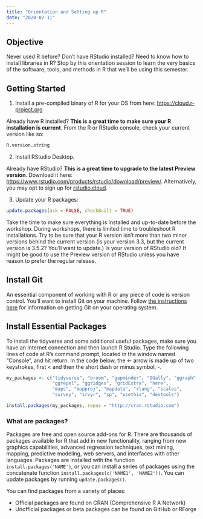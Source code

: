 ```yaml
---
title: "Orientation and Setting up R"
date: "2020-02-11"
---
```


## Objective

Never used R before? Don't have RStudio installed? Need to know how to install libraries in R? Stop by this orientation session to learn the very basics of the software, tools, and methods in R that we'll be using this semester.

## Getting Started

1. Install a pre-compiled binary of R for your OS from here: <https://cloud.r-project.org>

Already have R installed? **This is a great time to make sure your R installation is current**. From the R or RStudio console, check your current version like so:

```r
R.version.string
```

2. Install RStudio Desktop.

Already have RStudio? **This is a great time to upgrade to the latest Preview version**. Download it here:
<https://www.rstudio.com/products/rstudio/download/preview/>. Alternatively, you may opt to sign up for [rstudio.cloud](https://rstudio.cloud).

3. Update your R packages:

```r
update.packages(ask = FALSE, checkBuilt = TRUE)
```

Take the time to make sure everything is installed and up-to-date before the workshop. During workshops, there is limited time to troubleshoot R installations. Try to be sure that your R version isn't more than two minor versions behind the current version (is your version 3.3, but the current version is 3.5.2? You'll want to update.) Is your version of RStudio old? It might be good to use the Preview version of RStudio unless you have reason to prefer the regular release.

## Install Git

An essential component of working with R or any piece of code is version control. You'll want to install Git on your machine. Follow [the instructions here](https://happygitwithr.com/install-git.html) for information on getting Git on your operating system. 

## Install Essential Packages

To install the tidyverse and some additional useful packages, make sure you have an Internet connection and then launch R Studio. Type the following lines of code at R’s command prompt, located in the window named “Console”, and hit return. In the code below, the <- arrow is made up of two keystrokes, first < and then the short dash or minus symbol, -.

```r
my_packages <- c("tidyverse", "broom", "gapminder", "GGally", "ggraph", 
                 "ggrepel", "ggridges", "gridExtra", "here", 
                 "maps", "mapproj", "mapdata", "rlang", "scales", 
                 "survey", "srvyr", "sp", "usethis", "devtools")

install.packages(my_packages, repos = "http://cran.rstudio.com")
```

### What are packages?

Packages are free and open source add-ons for R. There are thousands of packages available for R that add in new functionality, ranging from new graphics capabilities, advanced regression techniques, text mining, mapping, predictive modeling, web servers, and interfaces with other languages. Packages are installed with the function `install.packages('NAME')`, or you can install a series of packages using the concatenate function `install.packages(c('NAME1', 'NAME2'))`. You can update packages by running `update.packages()`. 

You can find packages from a variety of places:

- Official packages are found on CRAN (Comprehensive R A Network)
- Unofficial packages or beta packages can be found on GitHub or RForge
